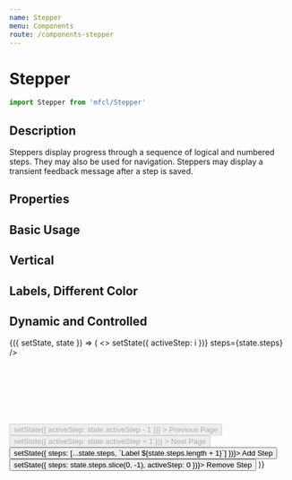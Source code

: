 ```yaml
---
name: Stepper
menu: Components
route: /components-stepper
---
```



# Stepper

```javascript
import Stepper from 'mfcl/Stepper'
```

## Description

Steppers display progress through a sequence of logical and numbered steps. They may also be used for navigation. Steppers may display a transient feedback message after a step is saved.

## Properties

<Props of={Stepper} />

## Basic Usage

<Playground>
  <Stepper activeStep={1} steps={[false, false, false, false]} />
</Playground>

## Vertical

<Playground>
  <Stepper vertical activeStep={2} steps={[false, false, false, false]} />
</Playground>

## Labels, Different Color

<Playground>
  <Stepper
    activeStep={2}
    color="#d63426"
    steps={[{ label: 'Step One' }, { label: 'Step Two' }, { label: 'Step Three' }, { label: 'Step Four' }]}
  />
  <Stepper
    activeStep={0}
    color="#d63426"
    steps={[{ label: 'Step One' }, { label: 'Step Two' }, { label: 'Step Three' }, { label: 'Step Four' }]}
    vertical
  />
</Playground>

## Dynamic and Controlled

<Playground>
  <Component initialState={{ activeStep: 0, steps: ['Label 1', 'Label 2', 'Label 3', 'Label 4', 'Label 5'] }}>
    {({ setState, state }) => (
      <>
        <Stepper activeStep={state.activeStep} selectIndex={(i) => setState({ activeStep: i })} steps={state.steps} />
        <br></br>
        <br></br>
        <br></br>
        <br></br>
        <Row>
          <Button
            size="md"
            disabled={state.activeStep === 0}
            onClick={() => setState({ activeStep: state.activeStep - 1 })}
          >
            Previous Page
          </Button>
          <Button
            size="md"
            disabled={state.activeStep === state.steps.length - 1}
            onClick={() => setState({ activeStep: state.activeStep + 1 })}
          >
            Next Page
          </Button>
          <Button size="md" onClick={() => setState({ steps: [...state.steps, `Label ${state.steps.length + 1}`] })}>
            Add Step
          </Button>
          <Button size="md" onClick={() => setState({ steps: state.steps.slice(0, -1), activeStep: 0 })}>
            Remove Step
          </Button>
        </Row>
      </>
    )}
  </Component>
</Playground>
